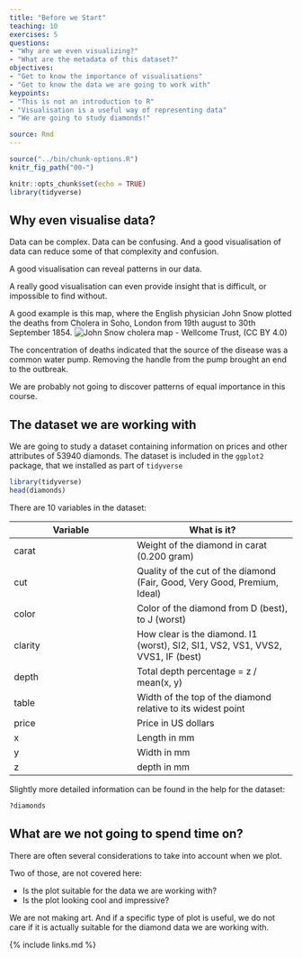 ```yaml
---
title: "Before we Start"
teaching: 10
exercises: 5
questions:
- "Why are we even visualizing?"
- "What are the metadata of this dataset?"
objectives:
- "Get to know the importance of visualisations"
- "Get to know the data we are going to work with"
keypoints:
- "This is not an introduction to R"
- "Visualisation is a useful way of representing data"
- "We are going to study diamonds!"

source: Rmd
---
```



```r
source("../bin/chunk-options.R")
knitr_fig_path("00-")
```

```r
knitr::opts_chunk$set(echo = TRUE)
library(tidyverse)
```

## Why even visualise data?

Data can be complex. Data can be confusing. And a good visualisation of data
can reduce some of that complexity and confusion.

A good visualisation can reveal patterns in our data.

A really good visualisation can even provide insight that is difficult, or
impossible to find without.

A good example is this map, where the English physician John Snow plotted the 
deaths from Cholera in Soho, London from 19th august to 30th September 1854.
![John Snow cholera map - Wellcome Trust, (CC BY 4.0) ](../fig/snow_cholera_map.jpg)

The concentration of deaths indicated that the source of the disease was a 
common water pump. Removing the handle from the pump brought an end to the 
outbreak.

We are probably not going to discover patterns of equal importance in this course.



## The dataset we are working with

We are going to study a dataset containing information on prices and other attributes
of 53940 diamonds. The dataset is included in the `ggplot2` package, that we
installed as part of `tidyverse`

```r
library(tidyverse)
head(diamonds)

```

There are 10 variables in the dataset:

| Variable | What is it? |
|----------|-------------|
| carat    | Weight of the diamond in carat (0.200 gram) |
| cut      | Quality of the cut of the diamond (Fair, Good, Very Good, Premium, Ideal) | 
| color    | Color of the diamond from D (best), to J (worst) |
| clarity  | How clear is the diamond. I1 (worst), SI2, SI1, VS2, VS1, VVS2, VVS1, IF (best) |
| depth    | Total depth percentage = z / mean(x, y) |
| table    | Width of the top of the diamond relative to its widest point |
| price    | Price in US dollars |
| x        | Length in mm | 
| y        | Width in mm |
| z        | depth in mm |

Slightly more detailed information can be found in the help for the dataset:
```r
?diamonds
```

## What are we not going to spend time on?

There are often several considerations to take into account when we plot.

Two of those, are not covered here:

* Is the plot suitable for the data we are working with?
* Is the plot looking cool and impressive?

We are not making art. And if a specific type of plot is useful, we do
not care if it is actually suitable for the diamond data we are working 
with.

{% include links.md %}
